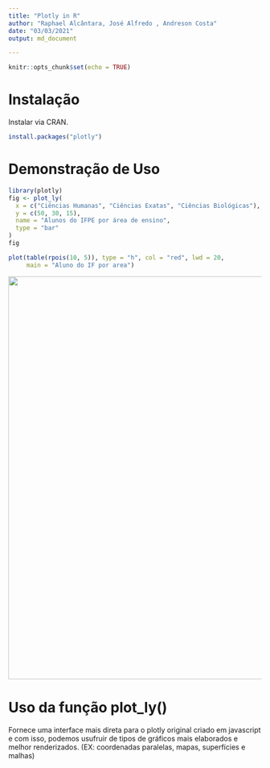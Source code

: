 ```yaml
---
title: "Plotly in R"
author: "Raphael Alcântara, José Alfredo , Andreson Costa"
date: "03/03/2021"
output: md_document

---
```


```r
knitr::opts_chunk$set(echo = TRUE)
```
# Instalação
Instalar via CRAN.
```r
install.packages("plotly")
```
# Demonstração de Uso

```r
library(plotly)
fig <- plot_ly(
  x = c("Ciências Humanas", "Ciências Exatas", "Ciências Biológicas"),
  y = c(50, 30, 15),
  name = "Alunos do IFPE por área de ensino",
  type = "bar"
)
fig
```


```r
plot(table(rpois(10, 5)), type = "h", col = "red", lwd = 20,
     main = "Aluno do IF por area")
```
<img src="newplot.png" class="screenshot" width=800 />

# Uso da função plot_ly()
Fornece uma interface mais direta para o plotly original criado em javascript e com isso, podemos usufruir de tipos de gráficos mais elaborados e melhor renderizados. (EX: coordenadas paralelas, mapas, superfícies e malhas)

